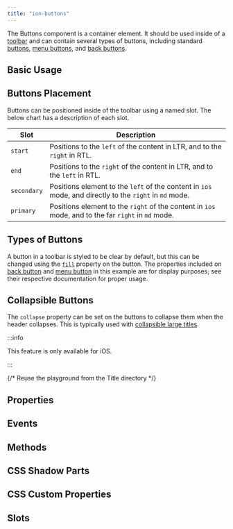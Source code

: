 ```yaml
---
title: "ion-buttons"
---
```


<head>
  <title>ion-buttons: Toolbar Element with Named Slots for Buttons</title>
  <meta name="description" content="The Buttons component is a container element. Buttons placed in a toolbar should be inside the ion-buttons element and can be positioned using named slots." />
</head>


<EncapsulationPill type="scoped" />


The Buttons component is a container element. It should be used inside of a [toolbar](./toolbar) and can contain several types of buttons, including standard [buttons](./button), [menu buttons](./menu-button), and [back buttons](./back-button).

## Basic Usage


<Basic />


## Buttons Placement

Buttons can be positioned inside of the toolbar using a named slot. The below chart has a description of each slot.

| Slot         | Description                                                                                              |
|--------------|----------------------------------------------------------------------------------------------------------|
| `start`      | Positions to the `left` of the content in LTR, and to the `right` in RTL.                                |
| `end`        | Positions to the `right` of the content in LTR, and to the `left` in RTL.                                |
| `secondary`  | Positions element to the `left` of the content in `ios` mode, and directly to the `right` in `md` mode.  |
| `primary`    | Positions element to the `right` of the content in `ios` mode, and to the far `right` in `md` mode.      |


<Placement />


## Types of Buttons

A button in a toolbar is styled to be clear by default, but this can be changed using the [`fill`](./button#fill) property on the button. The properties included on [back button](./back-button) and [menu button](./menu-button) in this example are for display purposes; see their respective documentation for proper usage.


<Types />


## Collapsible Buttons

The `collapse` property can be set on the buttons to collapse them when the header collapses. This is typically used with [collapsible large titles](./title#collapsible-large-titles).

:::info

This feature is only available for iOS.

:::

{/* Reuse the playground from the Title directory */}

<CollapsibleLargeTitleButtons />


## Properties
<Props />

## Events
<Events />

## Methods
<Methods />

## CSS Shadow Parts
<Parts />

## CSS Custom Properties
<CustomProps />

## Slots
<Slots />
